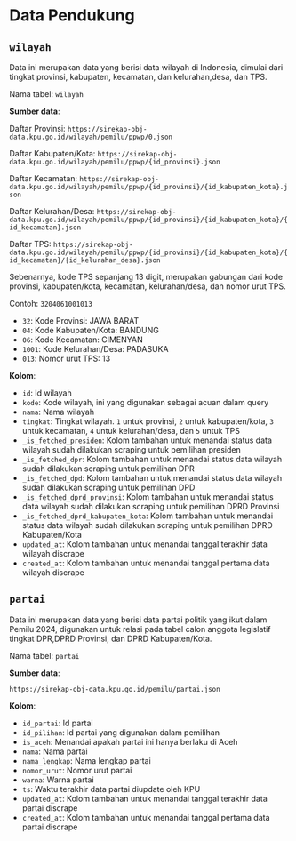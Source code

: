 # Data Pendukung

## `wilayah`

Data ini merupakan data yang berisi data wilayah di Indonesia, dimulai dari
tingkat provinsi, kabupaten, kecamatan, dan kelurahan,desa, dan TPS.

Nama tabel: `wilayah`

**Sumber data**:

Daftar Provinsi: `https://sirekap-obj-data.kpu.go.id/wilayah/pemilu/ppwp/0.json`

Daftar Kabupaten/Kota:
`https://sirekap-obj-data.kpu.go.id/wilayah/pemilu/ppwp/{id_provinsi}.json`

Daftar Kecamatan:
`https://sirekap-obj-data.kpu.go.id/wilayah/pemilu/ppwp/{id_provinsi}/{id_kabupaten_kota}.json`

Daftar Kelurahan/Desa:
`https://sirekap-obj-data.kpu.go.id/wilayah/pemilu/ppwp/{id_provinsi}/{id_kabupaten_kota}/{id_kecamatan}.json`

Daftar TPS:
`https://sirekap-obj-data.kpu.go.id/wilayah/pemilu/ppwp/{id_provinsi}/{id_kabupaten_kota}/{id_kecamatan}/{id_kelurahan_desa}.json`

Sebenarnya, kode TPS sepanjang 13 digit, merupakan gabungan dari kode provinsi,
kabupaten/kota, kecamatan, kelurahan/desa, dan nomor urut TPS.

Contoh: `3204061001013`

- `32`: Kode Provinsi: JAWA BARAT
- `04`: Kode Kabupaten/Kota: BANDUNG
- `06`: Kode Kecamatan: CIMENYAN
- `1001`: Kode Kelurahan/Desa: PADASUKA
- `013`: Nomor urut TPS: 13

**Kolom**:

- `id`: Id wilayah
- `kode`: Kode wilayah, ini yang digunakan sebagai acuan dalam query
- `nama`: Nama wilayah
- `tingkat`: Tingkat wilayah. `1` untuk provinsi, `2` untuk kabupaten/kota, `3`
  untuk kecamatan, `4` untuk kelurahan/desa, dan `5` untuk TPS
- `_is_fetched_presiden`: Kolom tambahan untuk menandai status data wilayah
  sudah dilakukan scraping untuk pemilihan presiden
- `_is_fetched_dpr`: Kolom tambahan untuk menandai status data wilayah sudah
  dilakukan scraping untuk pemilihan DPR
- `_is_fetched_dpd`: Kolom tambahan untuk menandai status data wilayah sudah
  dilakukan scraping untuk pemilihan DPD
- `_is_fetched_dprd_provinsi`: Kolom tambahan untuk menandai status data wilayah
  sudah dilakukan scraping untuk pemilihan DPRD Provinsi
- `_is_fetched_dprd_kabupaten_kota`: Kolom tambahan untuk menandai status data
  wilayah sudah dilakukan scraping untuk pemilihan DPRD Kabupaten/Kota
- `updated_at`: Kolom tambahan untuk menandai tanggal terakhir data wilayah
  discrape
- `created_at`: Kolom tambahan untuk menandai tanggal pertama data wilayah
  discrape

## `partai`

Data ini merupakan data yang berisi data partai politik yang ikut dalam Pemilu
2024, digunakan untuk relasi pada tabel calon anggota legislatif tingkat
DPR,DPRD Provinsi, dan DPRD Kabupaten/Kota.

Nama tabel: `partai`

**Sumber data**:

`https://sirekap-obj-data.kpu.go.id/pemilu/partai.json`

**Kolom**:

- `id_partai`: Id partai
- `id_pilihan`: Id partai yang digunakan dalam pemilihan
- `is_aceh`: Menandai apakah partai ini hanya berlaku di Aceh
- `nama`: Nama partai
- `nama_lengkap`: Nama lengkap partai
- `nomor_urut`: Nomor urut partai
- `warna`: Warna partai
- `ts`: Waktu terakhir data partai diupdate oleh KPU
- `updated_at`: Kolom tambahan untuk menandai tanggal terakhir data partai
  discrape
- `created_at`: Kolom tambahan untuk menandai tanggal pertama data partai
  discrape
